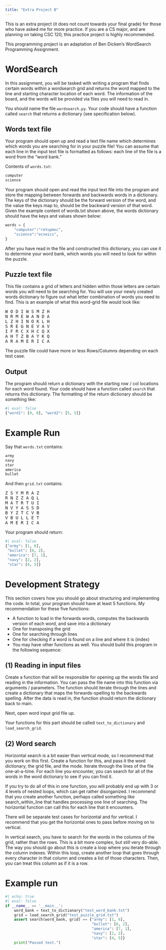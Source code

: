 ```yaml
---
title: "Extra Project B"
---
```


This is an extra project (it does not count towards your final grade) for those who have asked me for more practice. If you are a CS major, and are planning on taking CSC 120, this practice project is highly recommended. 

This programming project is an adaptation of Ben Dicken's WordSearch Programming Assignment.

# WordSearch

In this assignment, you will be tasked with writing a program that finds certain words within a wordsearch grid and returns the word mapped to the line and starting character location of each word. The information of the board, and the words will be provided via files you will need to read in. 

You should name the file `wordsearch.py`. Your code should have a function called `search` that returns a dictionary (see specification below).

## Words text file

Your program should open up and read a text file name which determines which words you are searching for in your puzzle file! You can assume that each line in the input text file is formatted as follows: each line of the file is a word from the "word bank." 

Contents of `words.txt`:

```html
computer
science
```

Your program should open and read the input text file into the program and store the mapping between forwards and backwards words in a dictionary. The keys of the dictionary should be the forward version of the word, and the value the keys map to, should be the backward version of that word. Given the example content of words.txt shown above, the words dictionary should have the keys and values shown below:

```python
words = { 
    "computer":"retupmoc",
    "science":"ecneics",
}
```

After you have read in the file and constructed this dictionary, you can use it to determine your word bank, which words you will need to look for within the puzzle.

## Puzzle text file

This file contains a grid of letters and hidden within those letters are certain words you will need to be searching for. You will use your newly created words dictionary to figure out what letter combination of words you need to find. This is an example of what this word-grid file would look like:

<pre>
W O D I W S M Z H 
N R M E W A N D A 
L Z H I N O K L H 
S R E G N E V A V 
I F R C X H C Q X 
A H T Z B A Y K Q 
A R A M E R I C A
</pre>

The puzzle file could have more or less Rows/Columns depending on each test case.

## Output

The program should return a dictionary with the starting row / col locations for each word found. Your code should have a function called `search` that returns this dictionary. The formatting of the return dictionary should be something like:

```python
#| eval: false
{"word1": [0, 0], "word2": [5, 5]}
```


# Example Run

Say that `words.txt` contains:

```html
army
navy
star
america
bullet
```

And then `grid.txt` contains:

<pre>
Z S Y M R A Z
R N Z Z A Q L
M A T R T U I
N V Y A S S D
B Y Z T C V B
V B U L L E T
A M E R I C A
</pre>

Your program should return:

```python
#| eval: false
{"army": [1, 6],
 "bullet": [6, 2],
 "america": [7, 1],
 "navy": [2, 2],
 "star": [4, 5]}
```

# Development Strategy

This section covers how you should go about structuring and implementing the code. In total, your program should have at least 5 functions. My recommendation for these five functions:

* A function to load in the forwards words, computes the backwards version of each word, and save into a dictionary
* One for transposing the grid
* One for searching through lines
* One for checking if a word is found on a line and where it is (index)
* You may have other functions as well. You should build this program in the following sequence:

## (1) Reading in input files

Create a function that will be responsible for opening up the words file and reading in the information. You can pass the file name into this function via arguments / parameters. The function should iterate through the lines and create a dictionary that maps the forwards-spelling to the backwards spelling. After the data is read in, the function should return the dictionary back to main.

Next, open word input grid file up.

Your functions for this part should be called `text_to_dictionary` and `load_search_grid`.

## (2) Word search

Horizontal search is a bit easier than vertical mode, so I recommend that you work on this first. Create a function for this, and pass it the word dictionary, the grid file, and the mode. Iterate through the lines of the file one-at-a-time. For each line you encounter, you can search for all of the words in the word dictionary to see if you can find it.

If you try to do all of this in one function, you will probably end up with 3 or 4 levels of nested loops, which can get rather disorganized. I recommend that you create another function, perhaps called something like search_within_line that handles processing one line of searching. The horizontal function can call this for each line that it encounters.

There will be separate test cases for horizontal and for vertical. I recommend that you get the horizontal ones to pass before moving on to vertical.

In vertical search, you have to search for the words in the columns of the grid, rather than the rows. This is a bit more complex, but still very do-able. The way you should go about this is create a loop where you iterate through the column indexes. Within this loop, create another loop that goes through every character in that column and creates a list of those characters. Then, you can treat this column as if it is a row.

# Example run

```python
#| echo: true
#| eval: false
if __name__ == '__main__':
    word_bank = text_to_dictionary("test_word_bank.txt")
    grid = load_search_grid("test_puzzle_grid.txt")
    assert search(word_bank, grid) == {"army": [1, 6],
                                       "bullet": [6, 2],
                                       "america": [7, 1],
                                       "navy": [2, 2],
                                       "star": [4, 5]}
    print("Passed test.")
```

